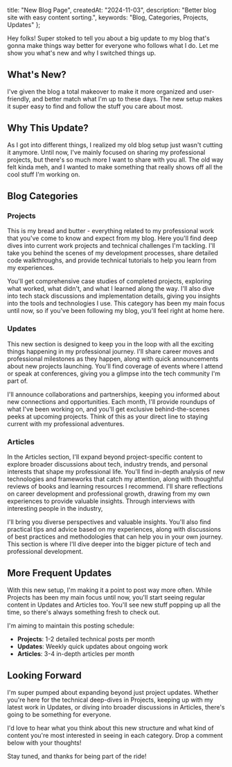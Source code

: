   title: "New Blog Page",
  createdAt: "2024-11-03",
  description: "Better blog site with easy content sorting.",
  keywords: "Blog, Categories, Projects, Updates"
};

Hey folks! Super stoked to tell you about a big update to my blog that's gonna make things way better for everyone who follows what I do. Let me show you what's new and why I switched things up.

## What's New?
I've given the blog a total makeover to make it more organized and user-friendly, and better match what I'm up to these days.
The new setup makes it super easy to find and follow the stuff you care about most.

## Why This Update?
As I got into different things, I realized my old blog setup just wasn't cutting it anymore.
Until now, I've mainly focused on sharing my professional projects, but there's so much more I want to share with you all.
The old way felt kinda meh, and I wanted to make something that really shows off all the cool stuff I'm working on.

## Blog Categories

### Projects
This is my bread and butter - everything related to my professional work that you've come to know and expect from my blog.
Here you'll find deep dives into current work projects and technical challenges I'm tackling.
I'll take you behind the scenes of my development processes, share detailed code walkthroughs, and provide technical tutorials to help you learn from my experiences.

You'll get comprehensive case studies of completed projects, exploring what worked, what didn't, and what I learned along the way.
I'll also dive into tech stack discussions and implementation details, giving you insights into the tools and technologies I use.
This category has been my main focus until now, so if you've been following my blog, you'll feel right at home here.

### Updates
This new section is designed to keep you in the loop with all the exciting things happening in my professional journey.
I'll share career moves and professional milestones as they happen, along with quick announcements about new projects launching.
You'll find coverage of events where I attend or speak at conferences, giving you a glimpse into the tech community I'm part of.

I'll announce collaborations and partnerships, keeping you informed about new connections and opportunities.
Each month, I'll provide roundups of what I've been working on, and you'll get exclusive behind-the-scenes peeks at upcoming projects.
Think of this as your direct line to staying current with my professional adventures.

### Articles
In the Articles section, I'll expand beyond project-specific content to explore broader discussions about tech, industry trends, and personal interests that shape my professional life.
You'll find in-depth analysis of new technologies and frameworks that catch my attention, along with thoughtful reviews of books and learning resources I recommend.
I'll share reflections on career development and professional growth, drawing from my own experiences to provide valuable insights. Through interviews with interesting people in the industry,

I'll bring you diverse perspectives and valuable insights.
You'll also find practical tips and advice based on my experiences, along with discussions of best practices and methodologies that can help you in your own journey.
This section is where I'll dive deeper into the bigger picture of tech and professional development.

## More Frequent Updates
With this new setup, I'm making it a point to post way more often.
While Projects has been my main focus until now, you'll start seeing regular content in Updates and Articles too.
You'll see new stuff popping up all the time, so there's always something fresh to check out.

I'm aiming to maintain this posting schedule:
- **Projects**: 1-2 detailed technical posts per month
- **Updates**: Weekly quick updates about ongoing work
- **Articles**: 3-4 in-depth articles per month

## Looking Forward
I'm super pumped about expanding beyond just project updates. Whether you're here for the technical deep-dives in Projects, keeping up with my latest work in Updates, or diving into broader discussions in Articles, there's going to be something for everyone.

I'd love to hear what you think about this new structure and what kind of content you're most interested in seeing in each category. Drop a comment below with your thoughts!

Stay tuned, and thanks for being part of the ride!
